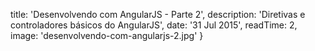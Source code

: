 
  title: 'Desenvolvendo com AngularJS - Parte 2',
  description: 'Diretivas e controladores básicos do AngularJS',
  date: '31 Jul 2015',
  readTime: 2,
  image: 'desenvolvendo-com-angularjs-2.jpg'
}

